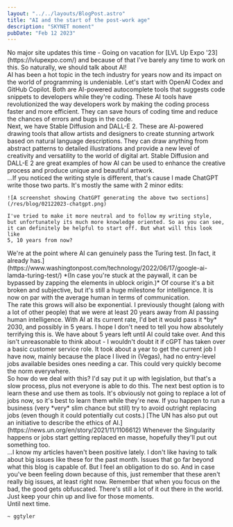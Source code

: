 ```yaml
---
layout: "../../layouts/BlogPost.astro"
title: "AI and the start of the post-work age"
description: "SKYNET moment"
pubDate: "Feb 12 2023"
---
```


<section>
    No major site updates this time - Going on vacation for
    [LVL Up Expo '23](https://lvlupexpo.com/) and because of that
    I've barely any time to work on this. So naturally, we should
    talk about AI!
</section>
<section>
    AI has been a hot topic in the tech industry for years now and 
    its impact on the world of programming is undeniable. Let's start 
    with OpenAI Codex and GitHub Copilot. Both are AI-powered 
    autocomplete tools that suggests code snippets to developers while they're 
    coding. These AI tools have revolutionized the way developers work by 
    making the coding process faster and more efficient. They can save hours 
    of coding time and reduce the chances of errors and bugs in the code.
</section>
<section>
    Next, we have Stable Diffusion and DALL-E 2. These are AI-powered drawing 
    tools that allow artists and designers to create stunning artwork based on 
    natural language descriptions. They can draw anything from abstract patterns 
    to detailed illustrations and provide a new level of creativity and versatility 
    to the world of digital art. Stable Diffusion and DALL-E 2 are great examples of
    how AI can be used to enhance the creative process and produce unique and 
    beautiful artwork.
</section>
<section>
    ...If you noticed the writing style is different, that's cause I made
    ChatGPT write those two parts. It's mostly the same with 2 minor edits:

    ![A screenshot showing ChatGPT generating the above two sections](/res/blog/02122023-chatgpt.png)

    I've tried to make it more neutral and to follow my writing style,
    but unfortunately its much more knowledge oriented. So as you can see,
    it can definitely be helpful to start off. But what will this look like
    5, 10 years from now?
</section>
<section>
    We're at the point where AI can genuinely pass the Turing test. 
    [In fact, it already has.](https://www.washingtonpost.com/technology/2022/06/17/google-ai-lamda-turing-test/)
    *(In case you're stuck at the paywall, it can be bypassed by zapping 
    the elements in ublock origin.)* Of course it's a bit broken
    and subjective, but it's still a huge milestone for intelligence.
    It is now on par with the average human in terms of communication.
</section>
<section>
    The rate this grows will also be exponential. I previously thought
    (along with a lot of other people) that we were at least 20 years
    away from AI passing human intelligence. With AI at its current
    rate, I'd bet it would pass it *by* 2030, and possibly in 5 years.
    I hope I don't need to tell you how absolutely terrifying this is.
    We have about 5 years left until AI could take over. And this isn't
    unreasonable to think about - I wouldn't doubt it if cGPT has
    taken over a basic customer service role. It took about a year to get
    the current job I have now, mainly because the place I lived in
    (Vegas), had no entry-level jobs available besides ones needing
    a car. This could very quickly become the norm everywhere.
</section>
<section>
    So how do we deal with this? I'd say put it up with legislation,
    but that's a slow process, plus not everyone is able to do this.
    The next best option is to learn these and use them as tools.
    It's obviously not going to replace a lot of jobs now, so it's
    best to learn them while they're new. If you happen to run a
    business (very *very* slim chance but still) try to avoid outright
    replacing jobs (even though it could potentially cut costs.)
    [The UN has also put out an initiative to describe the ethics of AI.](https://news.un.org/en/story/2021/11/1106612)
    Whenever the Singularity happens or jobs start getting replaced
    en masse, hopefully they'll put out something too.
</section>
<section>
    ...I know my articles haven't been positive lately. I don't like
    having to talk about big issues like these for the past month.
    Issues that go far beyond what this blog is capable of. But I
    feel an obligation to do so. And in case you've been feeling
    down because of this, just remember that these aren't really
    big issues, at least right now. Remember that when you focus
    on the bad, the good gets obfuscated. There's still a lot of
    it out there in the world. Just keep your chin up and live for
    those moments.
</section>
<section>
    Until next time.

    ~ ggtyler
</section>